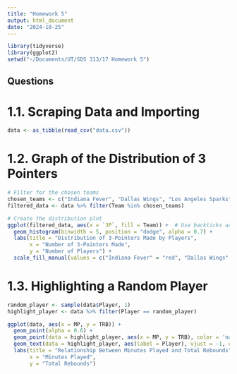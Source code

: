 ```yaml
---
title: "Homework 5"
output: html_document
date: "2024-10-25"
---
```


```r
library(tidyverse)
library(ggplot2)
setwd("~/Documents/UT/SDS 313/17 Homework 5")
```

## Questions

# 1.1. Scraping Data and Importing

```r
data <- as_tibble(read_csv("data.csv"))
```

# 1.2. Graph of the Distribution of 3 Pointers

```r
# Filter for the chosen teams
chosen_teams <- c("Indiana Fever", "Dallas Wings", "Los Angeles Sparks")
filtered_data <- data %>% filter(Team %in% chosen_teams)

# Create the distribution plot
ggplot(filtered_data, aes(x = `3P`, fill = Team)) +  # Use backticks around `3P`
  geom_histogram(binwidth = 5, position = "dodge", alpha = 0.7) +
  labs(title = "Distribution of 3-Pointers Made by Players",
       x = "Number of 3-Pointers Made",
       y = "Number of Players") +
  scale_fill_manual(values = c("Indiana Fever" = "red", "Dallas Wings" = "cyan", "Los Angeles Sparks" = "purple"))
```

# 1.3. Highlighting a Random Player

```r
random_player <- sample(data$Player, 1)
highlight_player <- data %>% filter(Player == random_player)

ggplot(data, aes(x = MP, y = TRB)) +
  geom_point(alpha = 0.6) +
  geom_point(data = highlight_player, aes(x = MP, y = TRB), color = 'navy') +
  geom_text(data = highlight_player, aes(label = Player), vjust = -1, color = "navy") +
  labs(title = "Relationship Between Minutes Played and Total Rebounds",
       x = "Minutes Played",
       y = "Total Rebounds")
```
